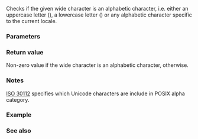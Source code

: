 {{cpp/title|iswalpha}}
{{cpp/string/wide/navbar}}
{{ddcl|header=cwctype|
int iswalpha( std::wint_t ch );
}}

Checks if the given wide character is an alphabetic character, i.e. either an uppercase letter ({{tt|ABCDEFGHIJKLMNOPQRSTUVWXYZ}}), a lowercase letter ({{tt|abcdefghijklmnopqrstuvwxyz}}) or any alphabetic character specific to the current locale.

{{cpp/string/wide/wint_t args}}
===Parameters===
{{par begin}}
{{par|ch|wide character}}
{{par end}}

===Return value===
Non-zero value if the wide character is an alphabetic character, {{c|0}} otherwise.

===Notes===
[https://www.open-std.org/JTC1/SC35/WG5/docs/30112d10.pdf ISO 30112] specifies which Unicode characters are include in POSIX alpha category.

===Example===
{{example
|code=
#include &lt;clocale&gt;
#include &lt;cwctype&gt;
#include &lt;iostream&gt;

int main()
{
    wchar_t c = L'\u0b83'; // Tamil sign Visarga ('ஃ')

    std::cout &lt;&lt; std::hex &lt;&lt; std::showbase &lt;&lt; std::boolalpha;
    std::cout &lt;&lt; "in the default locale, iswalpha(" &lt;&lt; (std::wint_t)c &lt;&lt; ") = "
              &lt;&lt; (bool)std::iswalpha(c) &lt;&lt; '\n';

    std::setlocale(LC_ALL, "en_US.utf8");
    std::cout &lt;&lt; "in Unicode locale, iswalpha(" &lt;&lt; (std::wint_t)c &lt;&lt; ") = "
              &lt;&lt; (bool)std::iswalpha(c) &lt;&lt; '\n';
}
|p=true
|output=
in the default locale, iswalpha(0xb83) = false
in Unicode locale, iswalpha(0xb83) = true
}}

===See also===
{{dsc begin}}
{{dsc inc|cpp/locale/dsc isalpha}}
{{dsc inc|cpp/string/byte/dsc isalpha}}
{{dsc see c|c/string/wide/iswalpha}}
{{dsc end}}

{{cpp/string/character classes}}

{{langlinks|de|es|fr|it|ja|pt|ru|zh}}